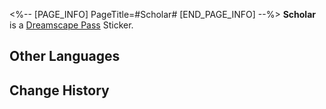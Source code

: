 <%-- [PAGE_INFO]
PageTitle=#Scholar#
[END_PAGE_INFO] --%>
{{Stub|Location information}}
{{Item Infobox
|id          = 223054
|image       = Dreamscape Pass Sticker Scholar.png{{subst:void|<!--$UPLOAD:<<SpriteOutput/TravelBrochure/StickFigures/223054.png>-<Dreamscape Pass Sticker Scholar.png>-<Item Icons>>-->}}
|type        = Dreamscape Pass Sticker
|type2       = Dreamchaser Stickers
|invCategory = 
|rarity      = 4
|effect      = 
|description = Digital stickers that can be used to decorate the pages of the Dreamtour Handbook. They come in many different styles.
|source1     = [[Complete "The Trees At Peace" and record Chadwick's story]]
}}
{{Description|Geniuses will never overcome power &mdash; due to jealousy... or fear.}}
'''Scholar''' is a [[Dreamscape Pass]] Sticker.

==Other Languages==
{{Other Languages
|en   = Scholar
|zhs  = 学者
|zht  = 學者
|ja   = 学者
|ko   = 학자
|es   = Erudito
|fr   = Érudit
|ru   = Учёный
|th   = นักวิชาการ
|vi   = Học Giả
|de   = Gelehrter
|id   = Pelajar
|pt   = Acadêmico
}}

==Change History==
{{Change History|2.0}}